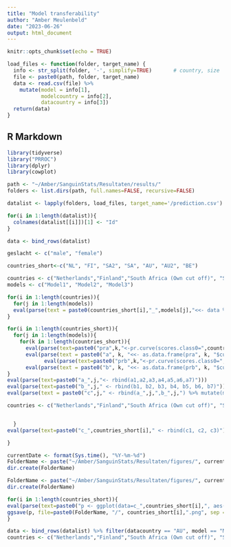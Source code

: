 ```yaml
---
title: "Model transferability"
author: "Amber Meulenbeld"
date: "2023-06-26"
output: html_document
---
```


```r
knitr::opts_chunk$set(echo = TRUE)

load_files <- function(folder, target_name) {
  info <- str_split(folder, '-', simplify=TRUE)       # country, size
  file <- paste0(path, folder, target_name)
  data <- read.csv(file) %>%
    mutate(model = info[1],
           modelcountry = info[2],
           datacountry = info[3])
  return(data)
}
```

## R Markdown

```r
library(tidyverse)
library("PRROC")
library(dplyr)
library(cowplot)
```

```r
path <- "~/Amber/SanguinStats/Resultaten/results/"
folders <- list.dirs(path, full.names=FALSE, recursive=FALSE)

datalist <- lapply(folders, load_files, target_name='/prediction.csv')

for(i in 1:length(datalist)){
  colnames(datalist[[i]])[1] <- "Id"
}

data <- bind_rows(datalist)
```



```r

geslacht <- c("male", "female")

countries_short<-c("NL", "FI", "SA2", "SA", "AU", "AU2", "BE")

countries <- c("Netherlands","Finland","South Africa (Own cut off)", "South Africa (EU cut off)","Australia (Own cut off)", "Australia (EU cut off)", "Belgium")
models <- c("Model1", "Model2", "Model3")

for(i in 1:length(countries)){
  for(j in 1:length(models))
  eval(parse(text = paste0(countries_short[i],"_",models[j],"<<- data %>% filter(datacountry==\"",countries_short[i],"\"& model == \"", models[j], "\")")))
}

```

```r
for(i in 1:length(countries_short)){
  for(j in 1:length(models)){
    for(k in 1:length(countries_short)){
      eval(parse(text=paste0("pra",k,"<-pr.curve(scores.class0=",countries_short[i],"_",models[j],"$predicted_label[",countries_short[i],"_",models[j],"$sex==geslacht[1] &",countries_short[i],"_",models[j],"$modelcountry==\"", countries_short[k],"\"], weights.class0=",countries_short[i],"_",models[j],"$original_label[",countries_short[i],"_",models[j],"$sex==geslacht[1]&",countries_short[i],"_",models[j],"$modelcountry==\"", countries_short[k],"\"],curve=T)")))
      eval(parse(text = paste0("a", k, "<<- as.data.frame(pra", k, "$curve) %>% mutate(modelcountry=\"",countries_short[k],"\", sex=geslacht[1], model =\"", models[j],"\")"))) 
            eval(parse(text=paste0("prb",k,"<-pr.curve(scores.class0=",countries_short[i],"_",models[j],"$predicted_label[",countries_short[i],"_",models[j],"$sex==geslacht[2] &",countries_short[i],"_",models[j],"$modelcountry==\"", countries_short[k],"\"], weights.class0=",countries_short[i],"_",models[j],"$original_label[",countries_short[i],"_",models[j],"$sex==geslacht[2]&",countries_short[i],"_",models[j],"$modelcountry==\"", countries_short[k],"\"],curve=T)")))
      eval(parse(text = paste0("b", k, "<<- as.data.frame(prb", k, "$curve) %>% mutate(modelcountry=\"",countries_short[k],"\", sex=geslacht[2], model =\"", models[j],"\")"))) 
}
eval(parse(text=paste0("a_",j,"<- rbind(a1,a2,a3,a4,a5,a6,a7)")))
eval(parse(text=paste0("b_",j," <- rbind(b1, b2, b3, b4, b5, b6, b7)")))
eval(parse(text = paste0("c",j," <- rbind(a_",j,",b_",j,") %>% mutate(modelcountry = case_when(modelcountry=='BE' ~ 'Belgium',modelcountry=='NL' ~ 'Netherlands',modelcountry=='FI' ~ 'Finland',modelcountry=='SA' ~ 'South Africa (EU cut off)',modelcountry=='SA2' ~ 'South Africa (Own cut off)',modelcountry=='AU' ~ 'Australia (Own cut off)',modelcountry=='AU2' ~ 'Australia (EU cut off)'))")))

countries <- c("Netherlands","Finland","South Africa (Own cut off)", "South Africa (EU cut off)","Australia (Own cut off)", "Australia (EU cut off)", "Belgium")


  }
eval(parse(text=paste0("c_",countries_short[i]," <- rbind(c1, c2, c3)")))

}

```

```r

currentDate <- format(Sys.time(), "%Y-%m-%d")
FolderName <- paste("~/Amber/SanguinStats/Resultaten/figures/", currentDate,sep="")
dir.create(FolderName)

FolderName <- paste("~/Amber/SanguinStats/Resultaten/figures/", currentDate,"/AUPR curves",sep="")
dir.create(FolderName)

for(i in 1:length(countries_short)){
eval(parse(text=paste0("p <- ggplot(data=c_",countries_short[i],", aes(V1,V2))+geom_line(aes(col=modelcountry))+ylim(0,1)+xlim(0,1)+facet_grid(model~sex) + ggtitle(paste0(\"Data from \", countries[i])) + labs(col = \"Model trained in\") + xlab(\"Recall\") + ylab(\"Precision\") + guides(guide = guide_legend(reverse=T))")))
ggsave(p, file=paste0(FolderName, "/", countries_short[i],".png", sep = ""), height = 9, width = 9)
}
```



```r
data <- bind_rows(datalist) %>% filter(datacountry == "AU", model == "Model3", sex == "male") %>% mutate(modelcountry = case_when(modelcountry=='BE' ~ 'Belgium',modelcountry=='NL' ~ 'Netherlands',modelcountry=='FI' ~ 'Finland',modelcountry=='SA' ~ 'South Africa (EU cut off)',modelcountry=='SA2' ~ 'South Africa (Own cut off)',modelcountry=='AU' ~ 'Australia (Own cut off)',modelcountry=='AU2' ~ 'Australia (EU cut off)'))
countries <- c("Netherlands","Finland","South Africa (Own cut off)", "South Africa (EU cut off)","Australia (Own cut off)", "Australia (EU cut off)", "Belgium")

```